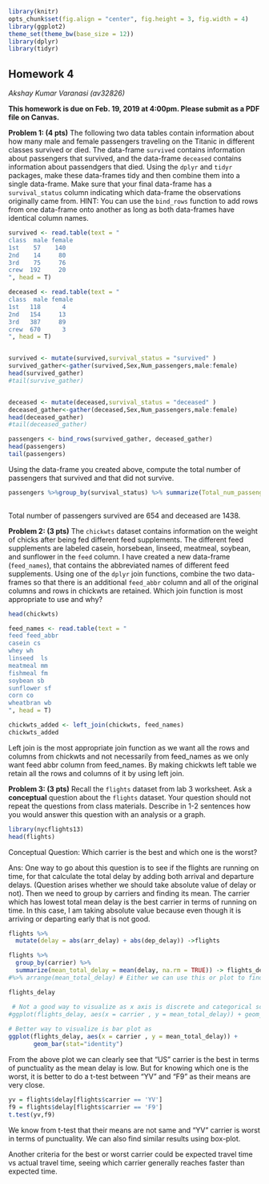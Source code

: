 ```r
library(knitr)
opts_chunk$set(fig.align = "center", fig.height = 3, fig.width = 4)
library(ggplot2)
theme_set(theme_bw(base_size = 12))
library(dplyr)
library(tidyr)
```
## Homework 4

*Akshay Kumar Varanasi (av32826)*

**This homework is due on Feb. 19, 2019 at 4:00pm. Please submit as a PDF file on Canvas.**

**Problem 1: (4 pts)** The following two data tables contain information about how many male and female passengers traveling on the Titanic in different classes survived or died. The data-frame `survived` contains information about passengers that survived, and the data-frame `deceased` contains information about passendgers that died. Using the `dplyr` and `tidyr` packages, make these data-frames tidy and then combine them into a single data-frame. Make sure that your final data-frame has a `survival_status` column indicating which data-frame the observations originally came from. HINT: You can use the `bind_rows` function to add rows from one data-frame onto another as long as both data-frames have identical column names.

```r
survived <- read.table(text = "
class  male female
1st    57    140
2nd    14     80
3rd    75     76
crew  192     20
", head = T)

deceased <- read.table(text = "
class  male female
1st   118      4
2nd   154     13
3rd   387     89
crew  670      3
", head = T)


survived <- mutate(survived,survival_status = "survived" )
survived_gather<-gather(survived,Sex,Num_passengers,male:female)
head(survived_gather)
#tail(survive_gather)


deceased <- mutate(deceased,survival_status = "deceased" )
deceased_gather<-gather(deceased,Sex,Num_passengers,male:female)
head(deceased_gather)
#tail(deceased_gather)

passengers <- bind_rows(survived_gather, deceased_gather)
head(passengers)
tail(passengers)
```

Using the data-frame you created above, compute the total number of passengers that survived and that did not survive.

```r

passengers %>%group_by(survival_status) %>% summarize(Total_num_passengers = sum(Num_passengers))
  
```

Total number of passengers survived are 654 and deceased are 1438.

**Problem 2: (3 pts)** The `chickwts` dataset contains information on the weight of chicks after being fed different feed supplements. The different feed supplements are labeled casein, horsebean, linseed, meatmeal, soybean, and sunflower in the `feed` column. I have created a new data-frame (`feed_names`), that contains the abbreviated names of different feed supplements. Using one of the `dplyr` join functions, combine the two data-frames so that there is an additional `feed_abbr` column and all of the original columns and rows in chickwts are retained. Which join function is most appropriate to use and why? 

```r
head(chickwts)

feed_names <- read.table(text = "
feed feed_abbr
casein cs
whey wh
linseed  ls
meatmeal mm
fishmeal fm
soybean sb
sunflower sf
corn co
wheatbran wb
", head = T)

chickwts_added <- left_join(chickwts, feed_names)
chickwts_added
```

Left join is the most appropriate join function as we want all the rows and columns from chickwts and not necessarily from feed_names as we only want feed abbr column from feed_names. By making chickwts left table we retain all the rows and columns of it by using left join.

**Problem 3: (3 pts)** Recall the `flights` dataset from lab 3 worksheet. Ask a **conceptual** question about the `flights` dataset. Your question should not repeat the questions from class materials. Describe in 1-2 sentences how you would answer this question with an analysis or a graph.
```r
library(nycflights13)
head(flights)
```

Conceptual Question: Which carrier is the best and which one is the worst?

Ans: One way to go about this question is to see if the flights are running on time, for that calculate the total delay by adding both arrival and departure delays. (Question arises whether we should take absolute value of delay or not). Then we need to group by carriers and finding its mean. The carrier which has lowest total mean delay is the best carrier in terms of running on time.
In this case, I am taking absolute value because even though it is arriving or departing early that is not good.

```r
flights %>%
  mutate(delay = abs(arr_delay) + abs(dep_delay)) ->flights

flights %>% 
  group_by(carrier) %>%
  summarize(mean_total_delay = mean(delay, na.rm = TRUE)) -> flights_delay 
#%>% arrange(mean_total_delay) # Either we can use this or plot to find out

flights_delay

 # Not a good way to visualize as x axis is discrete and categorical so this plot cannot be used
#ggplot(flights_delay, aes(x = carrier , y = mean_total_delay)) + geom_point() 
  
# Better way to visualize is bar plot as 
ggplot(flights_delay, aes(x = carrier , y = mean_total_delay)) +
       geom_bar(stat="identity")
```


From the above plot we can clearly see that "US" carrier is the best in terms of punctuality as the mean delay is low. But for knowing which one is the worst, it is better to do a t-test between "YV" and "F9" as their means are very close.  

```r
yv = flights$delay[flights$carrier == 'YV']
f9 = flights$delay[flights$carrier == 'F9']
t.test(yv,f9)
```

We know from t-test that their means are not same and "YV" carrier is worst in terms of punctuality. We can also find similar results using box-plot.

Another criteria for the best or worst carrier could be expected travel time vs actual travel time, seeing which carrier generally reaches faster than expected time.